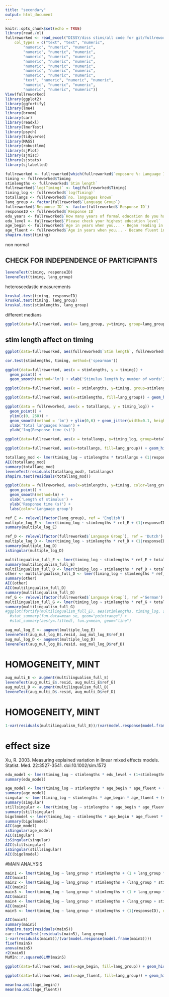 ---
title: "secondary"
output: html_document
---

```{r setup, include=FALSE}
knitr::opts_chunk$set(echo = TRUE)
library(read./xl)
fullreworked <- read_excel("DISSY/diss stims/all code for git/fullreworked.xlsx", 
    col_types = c("text", "text", "numeric", 
        "numeric", "numeric", "numeric", 
        "numeric", "numeric", "numeric", 
        "numeric", "numeric", "numeric", 
        "numeric", "numeric", "numeric", 
        "numeric", "numeric", "numeric", 
        "numeric", "numeric", "numeric", 
        "numeric", "numeric", "numeric", 
        "text", "numeric", "numeric", "numeric", 
        "numeric", "numeric", "numeric", 
        "numeric", "numeric", "numeric"))
View(fullreworked)
library(ggplot2)
library(ggfortify)
library(lme4)
library(broom)
library(car)
library(readxl)
library(lmerTest)
library(psych)
library(tidyverse)
library(MASS)
library(robustlmm)
library(sjPlot)
library(sjmisc)
library(sjstats)
library(sjlabelled)
```

```{r}
fullreworked <- fullreworked[which(fullreworked$`exposure %: Language 1` >50),]
timing <- fullreworked$Timing
stimlengths <- fullreworked$`Stim length`
fullreworked$`log(Timing)` <- log(fullreworked$Timing)
timing_log <- fullreworked$`log(Timing)`
totallangs <- fullreworked$`no. languages known`
lang_group <- factor(fullreworked$`Language Group`)
fullreworked$`Response ID` <- factor(fullreworked$`Response ID`)
responseID <- fullreworked$`Response ID`
edu_years <- fullreworked$`How many years of formal education do you have?`
edu_level <- fullreworked$`Please check your highest education level`
age_begin <- fullreworked$`Age in years when you... - Began reading in native`
age_fluent <- fullreworked$`Age in years when you... - Became fluent in reading native`
shapiro.test(timing)

```

non normal

## CHECK FOR INDEPENDENCE OF PARTICIPANTS

```{r}
leveneTest(timing, responseID)
leveneTest(timing, lang_group)
```

heteroscedastic measurements

```{r}
kruskal.test(timing, responseID)
kruskal.test(timing, lang_group)
kruskal.test(stimlengths, lang_group)
```
different medians

```{r}
ggplot(data=fullreworked, aes(x= lang_group, y=timing, group=lang_group, color=lang_group)) + geom_boxplot(outlier.shape='cross') + ylab('Response time (s)') + xlab('Language group') + labs(color='')
```
## stim length affect on timing
``` {r}
ggplot(data=fullreworked, aes(fullreworked$`Stim length`, fullreworked$Timing)) + geom_smooth(method='lm') + geom_point() + xlab('Stimulus length by number of words') + ylab('Response time (s)') + geom_jitter()
```

```{r}
cor.test(stimlengths, timing, method=('spearman'))
```

```{r}
ggplot(data=fullreworked, aes(x = stimlengths, y = timing)) + 
  geom_point() +
  geom_smooth(method='lm') + xlab('Stimulus length by number of words') + ylab('Response time (s)')

ggplot(data=fullreworked, aes(x = stimlengths, y=timing, group=stimlengths)) + geom_boxplot() + xlab('Stimulus length by number of words') + ylab('Response time (s)')

ggplot(data=fullreworked, aes(x=stimlengths, fill=lang_group)) + geom_histogram(na.rm=TRUE, bins=20) + xlab('Stimulus length by number of words') + ylab('Frequency') + guides(fill=guide_legend(title="Language group"))
```

```{r}
ggplot(data = fullreworked, aes(x = totallangs, y = timing_log)) +
  geom_point() +
  ylim(c(0, 250)) +
  geom_smooth(method = 'lm') + ylim(0,6) + geom_jitter(width=0.1, height=0) + 
  xlab('Total languages known') +
  ylab('log(Response time (s)')

ggplot(data=fullreworked, aes(x = totallangs, y=timing_log, group=totallangs)) + geom_boxplot() + xlab('Number  of languages known') + ylab('log(Response time (s))')

ggplot(data=fullreworked, aes(x=totallangs, fill=lang_group)) + geom_histogram(na.rm=TRUE, bins=20) + xlab('Total languages known') + ylab('Frequency') +  guides(fill=guide_legend(title="Language group"))
```

```{r}

totallang_mod <- lmer(timing_log ~ stimlengths * totallangs + (1|responseID), data=fullreworked)
AIC(totallang_mod)
summary(totallang_mod)
leveneTest(residuals(totallang_mod), totallangs)
shapiro.test(residuals(totallang_mod))
```
```{r}
ggplot(data = fullreworked, aes(x=stimlengths, y=timing, color=lang_group)) +
  geom_point() +
  geom_smooth(method=lm) + 
  xlab('Length of stimulus') + 
  ylab('Response time (s)') +
  labs(color='Language group')
```
```{r}
ref_E <- relevel(factor(lang_group), ref = 'English')
multiple_log_E <- lmer(timing_log ~ stimlengths * ref_E + (1|responseID), data=fullreworked)
summary(multiple_log_E)
```


```{r}
ref_D <- relevel(factor(fullreworked$`Language Group`), ref = 'Dutch')
multiple_log_D <- lmer(timing_log ~ stimlengths * ref_D + (1|responseID), data=fullreworked)
summary(multiple_log_D)
isSingular(multiple_log_D)
```

```{r}
multilingualism_full_E <- lmer(timing_log ~ stimlengths * ref_E + totallangs + totallangs:stimlengths + (1|responseID), data=fullreworked)
summary(multilingualism_full_E)
multilingualism_full_D <- lmer(timing_log ~ stimlengths * ref_D + totallangs + totallangs:stimlengths +  (1|responseID), data=fullreworked)
other <- multilingualism_full_D <- lmer(timing_log ~ stimlengths * ref_D * totallangs + (1|responseID), data=fullreworked)
summary(other)
AIC(other)
AIC(multilingualism_full_D)
summary(multilingualism_full_D)
ref_G <- relevel(factor(fullreworked$`Language Group`), ref ='German')
multilingualism_full_G <- lmer(timing_log ~ stimlengths * ref_G + totallangs + totallangs:stimlengths + (1|responseID), data=fullreworked)
summary(multilingualism_full_G)
#ggplot(fortify(multilingualism_full_E), aes(stimlengths, timing_log, shape=ref_E, color=as.factor(totallangs))) +
  #stat_summary(fun.data=mean_se, geom="pointrange") +
  #stat_summary(aes(y=.fitted), fun.y=mean, geom="line")
```


```{r}
aug_mul_log_E <- augment(multiple_log_E)
leveneTest(aug_mul_log_E$.resid, aug_mul_log_E$ref_E)
aug_mul_log_D <- augment(multiple_log_D)
leveneTest(aug_mul_log_D$.resid, aug_mul_log_D$ref_D)
```

# HOMOGENEITY, MINT
```{r}
aug_multi_E <- augment(multilingualism_full_E)
leveneTest(aug_multi_E$.resid, aug_multi_E$ref_E)
aug_multi_D <- augment(multilingualism_full_D)
leveneTest(aug_multi_D$.resid, aug_multi_D$ref_D)
```

# HOMOGENEITY, MINT

```{r}
1-var(residuals(multilingualism_full_E))/(var(model.response(model.frame(multilingualism_full_E))))
```
# effect size
Xu, R. 2003. Measuring explained variation in linear mixed effects models. Statist. Med. 22:3527-3541. doi:10.1002/sim.1572

```{r}
edu_model <- lmer(timing_log ~ stimlengths * edu_level + (1+stimlengths * edu_level|responseID), data=fullreworked)
summary(edu_model)

```

```{r}
age_model <- lmer(timing_log ~ stimlengths * age_begin * age_fluent + (1 + stimlengths*age_begin*age_fluent|responseID), data=fullreworked)
summary(age_model)
singular <- lmer(timing_log ~ stimlengths * age_begin * age_fluent + (stimlengths*age_begin*age_fluent|responseID), data=fullreworked)
summary(singular)
stillsingular <- lmer(timing_log ~ stimlengths * age_begin * age_fluent + (1 + stimlengths + age_begin + age_fluent|responseID), data=fullreworked)
summary(stillsingular)
bigolmodel <- lmer(timing_log ~ stimlengths * age_begin * age_fluent * lang_group+ (1 + stimlengths*age_begin*age_fluent|responseID), data=fullreworked)
summary(bigolmodel)
AIC(age_model)
isSingular(age_model)
AIC(singular)
isSingular(singular)
AIC(stillsingular)
isSingular(stillsingular)
AIC(bigolmodel)
```

#MAIN ANALYSIS

```{r}
main1 <- lmer(timing_log ~ lang_group * stimlengths + (1 + lang_group * stimlengths|responseID), data=fullreworked)
AIC(main1)
main2 <- lmer(timing_log ~ lang_group * stimlengths + (lang_group * stimlengths|responseID), data=fullreworked)
AIC(main2)
main3 <- lmer(timing_log ~ lang_group * stimlengths + (1 + lang_group + stimlengths|responseID), data=fullreworked)
AIC(main3)
main4 <- lmer(timing_log ~ lang_group * stimlengths + (lang_group + stimlengths|responseID), data=fullreworked)
AIC(main4)
main5 <- lmer(timing_log ~ lang_group * stimlengths + (1|responseID), data=fullreworked)

AIC(main5)
summary(main5)
shapiro.test(residuals(main5))
car::leveneTest(residuals(main5), lang_group)
1-var(residuals(main5))/(var(model.response(model.frame(main5))))
fixef(main5)
anova(main5)
r2(main5)
MuMIn::r.squaredGLMM(main5)
```
```{r}
ggplot(data=fullreworked, aes(x=age_begin, fill=lang_group)) + geom_histogram(na.rm=TRUE, bins=20) + xlab('Age of reading onset') + ylab('Frequency') + guides(fill=guide_legend(title='Language group'))
```
```{r}
ggplot(data=fullreworked, aes(x=age_fluent, fill=lang_group)) + geom_histogram(na.rm=TRUE, bins=20) + xlab('Age of attainemnt of reading fluency') + ylab('Frequency') + guides(fill=guide_legend(title='Language group'))
```
```{r}
mean(na.omit(age_begin))
mean(na.omit(age_fluent))
```